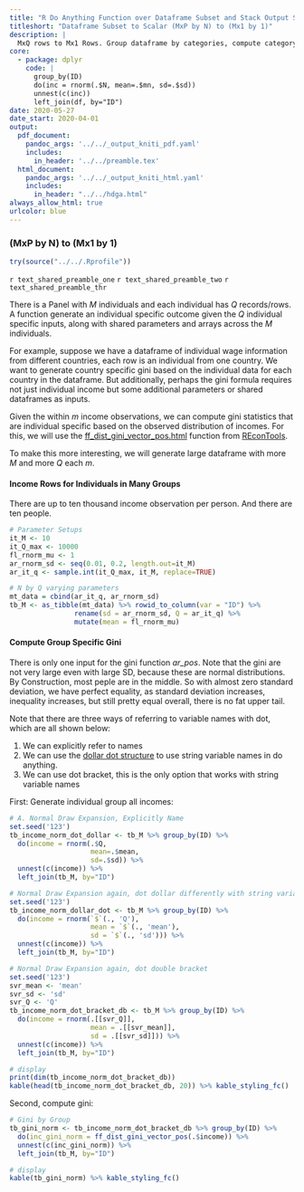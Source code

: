 ```yaml
---
title: "R Do Anything Function over Dataframe Subset and Stack Output Scalars, (MxP by N) to (Mx1 by 1)"
titleshort: "Dataframe Subset to Scalar (MxP by N) to (Mx1 by 1)"
description: |
  MxQ rows to Mx1 Rows. Group dataframe by categories, compute category specific output scalar or arrays based on within category variable information.
core:
  - package: dplyr
    code: |
      group_by(ID)
      do(inc = rnorm(.$N, mean=.$mn, sd=.$sd))
      unnest(c(inc))
      left_join(df, by="ID")
date: 2020-05-27
date_start: 2020-04-01
output:
  pdf_document:
    pandoc_args: '../../_output_kniti_pdf.yaml'
    includes:
      in_header: '../../preamble.tex'
  html_document:
    pandoc_args: '../../_output_kniti_html.yaml'
    includes:
      in_header: "../../hdga.html"
always_allow_html: true
urlcolor: blue
---
```


### (MxP by N) to (Mx1 by 1)

```r
try(source("../../.Rprofile"))
```

`r text_shared_preamble_one`
`r text_shared_preamble_two`
`r text_shared_preamble_thr`


There is a Panel with $M$ individuals and each individual has $Q$ records/rows. A function generate an individual specific outcome given the $Q$ individual specific inputs, along with shared parameters and arrays across the $M$ individuals.

For example, suppose we have a dataframe of individual wage information from different countries, each row is an individual from one country. We want to generate country specific gini based on the individual data for each country in the dataframe. But additionally, perhaps the gini formula requires not just individual income but some additional parameters or shared dataframes as inputs.

Given the within $m$ income observations, we can compute gini statistics that are individual specific based on the observed distribution of incomes. For this, we will use the [ff_dist_gini_vector_pos.html](https://fanwangecon.github.io/REconTools/reference/ff_dist_gini_vector_pos.html) function from [REconTools](https://fanwangecon.github.io/REconTools/).

To make this more interesting, we will generate large dataframe with more $M$ and more $Q$ each $m$.

#### Income Rows for Individuals in Many Groups

There are up to ten thousand income observation per person. And there are ten people.

```r
# Parameter Setups
it_M <- 10
it_Q_max <- 10000
fl_rnorm_mu <- 1
ar_rnorm_sd <- seq(0.01, 0.2, length.out=it_M)
ar_it_q <- sample.int(it_Q_max, it_M, replace=TRUE)

# N by Q varying parameters
mt_data = cbind(ar_it_q, ar_rnorm_sd)
tb_M <- as_tibble(mt_data) %>% rowid_to_column(var = "ID") %>%
                rename(sd = ar_rnorm_sd, Q = ar_it_q) %>%
                mutate(mean = fl_rnorm_mu)
```

#### Compute Group Specific Gini

There is only one input for the gini function *ar_pos*.  Note that the gini are not very large even with large SD, because these are normal distributions. By Construction, most peple are in the middle. So with almost zero standard deviation, we have perfect equality, as standard deviation increases, inequality increases, but still pretty equal overall, there is no fat upper tail.

Note that there are three ways of referring to variable names with dot, which are all shown below:

1. We can explicitly refer to names
2. We can use the [dollar dot structure](https://stackoverflow.com/a/18228613/8280804) to use string variable names in do anything.
3. We can use dot bracket, this is the only option that works with string variable names

First: Generate individual group all incomes: 

```r
# A. Normal Draw Expansion, Explicitly Name
set.seed('123')
tb_income_norm_dot_dollar <- tb_M %>% group_by(ID) %>%
  do(income = rnorm(.$Q,
                    mean=.$mean,
                    sd=.$sd)) %>%
  unnest(c(income)) %>%
  left_join(tb_M, by="ID")

# Normal Draw Expansion again, dot dollar differently with string variable name
set.seed('123')
tb_income_norm_dollar_dot <- tb_M %>% group_by(ID) %>%
  do(income = rnorm(`$`(., 'Q'),
                    mean = `$`(., 'mean'),
                    sd = `$`(., 'sd'))) %>%
  unnest(c(income)) %>%
  left_join(tb_M, by="ID")

# Normal Draw Expansion again, dot double bracket
set.seed('123')
svr_mean <- 'mean'
svr_sd <- 'sd'
svr_Q <- 'Q'
tb_income_norm_dot_bracket_db <- tb_M %>% group_by(ID) %>%
  do(income = rnorm(.[[svr_Q]],
                    mean = .[[svr_mean]],
                    sd = .[[svr_sd]])) %>%
  unnest(c(income)) %>%
  left_join(tb_M, by="ID")

# display
print(dim(tb_income_norm_dot_bracket_db))
kable(head(tb_income_norm_dot_bracket_db, 20)) %>% kable_styling_fc()
```

Second, compute gini: 

```r
# Gini by Group
tb_gini_norm <- tb_income_norm_dot_bracket_db %>% group_by(ID) %>%
  do(inc_gini_norm = ff_dist_gini_vector_pos(.$income)) %>%
  unnest(c(inc_gini_norm)) %>%
  left_join(tb_M, by="ID")

# display
kable(tb_gini_norm) %>% kable_styling_fc()
```
